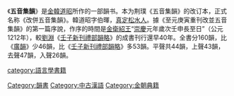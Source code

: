 《'''五音集韻'''》是[[金朝|金]][[韓道昭|韓道昭]]所作的一部韻书。本为荆璞《五音集韻》的改订本，正式名称《改併五音集韻》。韓道昭字伯暉，[[真定|真定]][[松水人|松水人]]。據《至元庚寅重刊改並五音集韻》的第一篇序說，作序的時間是[[金衛紹王|金衛紹王]]“[[崇慶|崇慶]]元年歲次壬申長至日”（公元1212年），較[[劉淵_(金)|劉淵]]《[[壬子新刊禮部韻略|壬子新刊禮部韻略]]》的成書刊行還早40年。全書分160韻，比《[[廣韻|廣韻]]》少46韻，比《[[壬子新刊禮部韻略|壬子新刊禮部韻略]]》多53韻。平聲共44韻，上聲43韻，去聲47韻，入聲26韻。

{{韻書}}
{{lang-stub}}

[[Category:韻書|Category:韻書]]
[[category:語言學書籍|category:語言學書籍]]
[[Category:中古漢語|Category:中古漢語]]
[[Category:金朝典籍|Category:金朝典籍]]